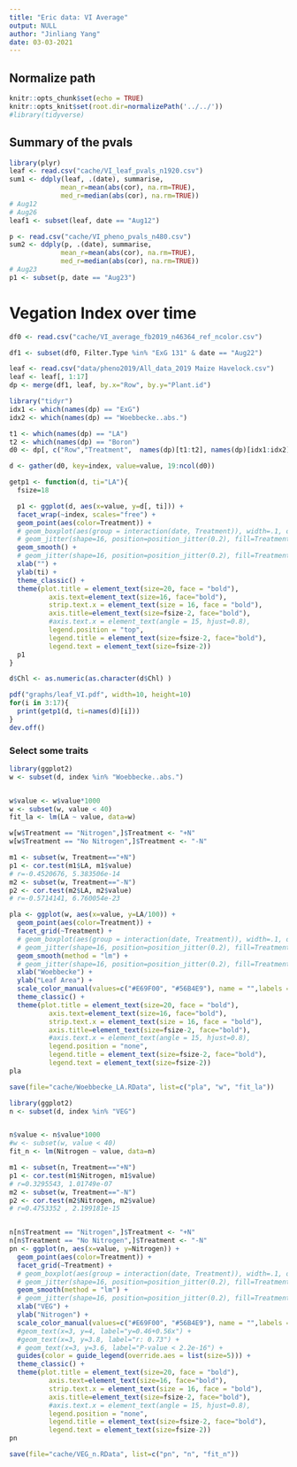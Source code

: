 ```yaml
---
title: "Eric data: VI Average"
output: NULL
author: "Jinliang Yang"
date: 03-03-2021
---
```


## Normalize path
```r
knitr::opts_chunk$set(echo = TRUE) 
knitr::opts_knit$set(root.dir=normalizePath('../../')) 
#library(tidyverse)
```

## Summary of the pvals

```r
library(plyr)
leaf <- read.csv("cache/VI_leaf_pvals_n1920.csv")
sum1 <- ddply(leaf, .(date), summarise,
             mean_r=mean(abs(cor), na.rm=TRUE),
             med_r=median(abs(cor), na.rm=TRUE))
# Aug12
# Aug26
leaf1 <- subset(leaf, date == "Aug12")

p <- read.csv("cache/VI_pheno_pvals_n480.csv")
sum2 <- ddply(p, .(date), summarise,
             mean_r=mean(abs(cor), na.rm=TRUE),
             med_r=median(abs(cor), na.rm=TRUE))
# Aug23
p1 <- subset(p, date == "Aug23")
```



# Vegation Index over time

```r
df0 <- read.csv("cache/VI_average_fb2019_n46364_ref_ncolor.csv")

df1 <- subset(df0, Filter.Type %in% "ExG 131" & date == "Aug22")

leaf <- read.csv("data/pheno2019/All_data_2019 Maize Havelock.csv")
leaf <- leaf[, 1:17]
dp <- merge(df1, leaf, by.x="Row", by.y="Plant.id")

```


```r
library("tidyr")
idx1 <- which(names(dp) == "ExG")
idx2 <- which(names(dp) == "Woebbecke..abs.")

t1 <- which(names(dp) == "LA")
t2 <- which(names(dp) == "Boron")
d0 <- dp[, c("Row","Treatment",  names(dp)[t1:t2], names(dp)[idx1:idx2])]

d <- gather(d0, key=index, value=value, 19:ncol(d0))

```





```r
getp1 <- function(d, ti="LA"){
  fsize=18

  p1 <- ggplot(d, aes(x=value, y=d[, ti])) +
  facet_wrap(~index, scales="free") +
  geom_point(aes(color=Treatment)) +
  # geom_boxplot(aes(group = interaction(date, Treatment)), width=.1, outlier.colour=NA, position = dodge) +
  # geom_jitter(shape=16, position=position_jitter(0.2), fill=Treatment) + 
  geom_smooth() +
  # geom_jitter(shape=16, position=position_jitter(0.2), fill=Treatment) + 
  xlab("") +
  ylab(ti) +
  theme_classic() +
  theme(plot.title = element_text(size=20, face = "bold"), 
          axis.text=element_text(size=16, face="bold"),
          strip.text.x = element_text(size = 16, face = "bold"),
          axis.title=element_text(size=fsize-2, face="bold"),
          #axis.text.x = element_text(angle = 15, hjust=0.8),
          legend.position = "top", 
          legend.title = element_text(size=fsize-2, face="bold"),
          legend.text = element_text(size=fsize-2))
  p1
}

d$Chl <- as.numeric(as.character(d$Chl) )

pdf("graphs/leaf_VI.pdf", width=10, height=10)
for(i in 3:17){
  print(getp1(d, ti=names(d)[i]))
}
dev.off()
```


### Select some traits

```r
library(ggplot2)
w <- subset(d, index %in% "Woebbecke..abs.")


w$value <- w$value*1000
w <- subset(w, value < 40)
fit_la <- lm(LA ~ value, data=w)

w[w$Treatment == "Nitrogen",]$Treatment <- "+N"
w[w$Treatment == "No Nitrogen",]$Treatment <- "-N"

m1 <- subset(w, Treatment=="+N")
p1 <- cor.test(m1$LA, m1$value)
# r=-0.4520676, 5.383506e-14
m2 <- subset(w, Treatment=="-N")
p2 <- cor.test(m2$LA, m2$value)
# r=-0.5714141, 6.760054e-23

pla <- ggplot(w, aes(x=value, y=LA/100)) +
  geom_point(aes(color=Treatment)) +
  facet_grid(~Treatment) +
  # geom_boxplot(aes(group = interaction(date, Treatment)), width=.1, outlier.colour=NA, position = dodge) +
  # geom_jitter(shape=16, position=position_jitter(0.2), fill=Treatment) + 
  geom_smooth(method = "lm") +
  # geom_jitter(shape=16, position=position_jitter(0.2), fill=Treatment) + 
  xlab("Woebbecke") +
  ylab("Leaf Area") +
  scale_color_manual(values=c("#E69F00", "#56B4E9"), name = "",labels = c("+N", "-N")) +
  theme_classic() +
  theme(plot.title = element_text(size=20, face = "bold"), 
          axis.text=element_text(size=16, face="bold"),
          strip.text.x = element_text(size = 16, face = "bold"),
          axis.title=element_text(size=fsize-2, face="bold"),
          #axis.text.x = element_text(angle = 15, hjust=0.8),
          legend.position = "none", 
          legend.title = element_text(size=fsize-2, face="bold"),
          legend.text = element_text(size=fsize-2))
pla

save(file="cache/Woebbecke_LA.RData", list=c("pla", "w", "fit_la"))
```


```r
library(ggplot2)
n <- subset(d, index %in% "VEG")


n$value <- n$value*1000
#w <- subset(w, value < 40)
fit_n <- lm(Nitrogen ~ value, data=n)

m1 <- subset(n, Treatment=="+N")
p1 <- cor.test(m1$Nitrogen, m1$value)
# r=0.3295543, 1.01749e-07
m2 <- subset(w, Treatment=="-N")
p2 <- cor.test(m2$Nitrogen, m2$value)
# r=0.4753352 , 2.199181e-15


n[n$Treatment == "Nitrogen",]$Treatment <- "+N"
n[n$Treatment == "No Nitrogen",]$Treatment <- "-N"
pn <- ggplot(n, aes(x=value, y=Nitrogen)) +
  geom_point(aes(color=Treatment)) +
  facet_grid(~Treatment) +
  # geom_boxplot(aes(group = interaction(date, Treatment)), width=.1, outlier.colour=NA, position = dodge) +
  # geom_jitter(shape=16, position=position_jitter(0.2), fill=Treatment) + 
  geom_smooth(method = "lm") +
  # geom_jitter(shape=16, position=position_jitter(0.2), fill=Treatment) + 
  xlab("VEG") +
  ylab("Nitrogen") +
  scale_color_manual(values=c("#E69F00", "#56B4E9"), name = "",labels = c("+N", "-N")) +
  #geom_text(x=3, y=4, label="y=0.46+0.56x") +
  #geom_text(x=3, y=3.8, label="r: 0.73") +
  # geom_text(x=3, y=3.6, label="P-value < 2.2e-16") +
  guides(color = guide_legend(override.aes = list(size=5))) +
  theme_classic() +
  theme(plot.title = element_text(size=20, face = "bold"), 
          axis.text=element_text(size=16, face="bold"),
          strip.text.x = element_text(size = 16, face = "bold"),
          axis.title=element_text(size=fsize-2, face="bold"),
          #axis.text.x = element_text(angle = 15, hjust=0.8),
          legend.position = "none", 
          legend.title = element_text(size=fsize-2, face="bold"),
          legend.text = element_text(size=fsize-2))
pn

save(file="cache/VEG_n.RData", list=c("pn", "n", "fit_n"))
```